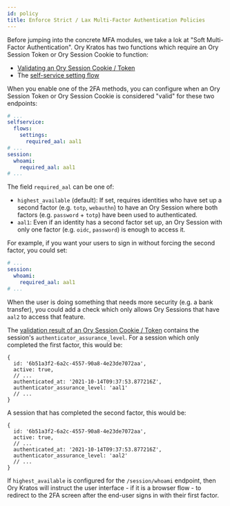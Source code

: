 ```yaml
---
id: policy
title: Enforce Strict / Lax Multi-Factor Authentication Policies
---
```


Before jumping into the concrete MFA modules, we take a lok at "Soft
Multi-Factor Authentication". Ory Kratos has two functions which require an Ory
Session Token or Ory Session Cookie to function:

- [Validating an Ory Session Cookie / Token](../check-session.mdx)
- The [self-service setting flow](../account-settings.mdx)

When you enable one of the 2FA methods, you can configure when an Ory Session
Token or Ory Session Cookie is considered "valid" for these two endpoints:

```yaml title="kratos.config.yml"
# ...
selfservice:
  flows:
    settings:
      required_aal: aal1
# ...
session:
  whoami:
    required_aal: aal1
# ...
```

The field `required_aal` can be one of:

- `highest_available` (default): If set, requires identities who have set up a
  second factor (e.g. `totp`, `webauthn`) to have an Ory Session where both
  factors (e.g. `password` + `totp`) have been used to authenticated.
- `aal1`: Even if an identity has a second factor set up, an Ory Session with
  only one factor (e.g. `oidc`, `password`) is enough to access it.

For example, if you want your users to sign in without forcing the second
factor, you could set:

```yaml title="kratos.config.yml"
# ...
session:
  whoami:
    required_aal: aal1
# ...
```

When the user is doing something that needs more security (e.g. a bank
transfer), you could add a check which only allows Ory Sessions that have `aal2`
to access that feature.

The [validation result of an Ory Session Cookie / Token](../check-session.mdx)
contains the session's `authenticator_assurance_level`. For a session which only
completed the first factor, this would be:

```json5 title="GET /session/whoami"
{
  id: '6b51a3f2-6a2c-4557-90a8-4e23de7072aa',
  active: true,
  // ...
  authenticated_at: '2021-10-14T09:37:53.877216Z',
  authenticator_assurance_level: 'aal1'
  // ...
}
```

A session that has completed the second factor, this would be:

```json5 title="GET /session/whoami"
{
  id: '6b51a3f2-6a2c-4557-90a8-4e23de7072aa',
  active: true,
  // ...
  authenticated_at: '2021-10-14T09:37:53.877216Z',
  authenticator_assurance_level: 'aal2'
  // ...
}
```

If `highest_available` is configured for the `/session/whoami` endpoint, then
Ory Kratos will instruct the user interface - if it is a browser flow - to
redirect to the 2FA screen after the end-user signs in with their first factor.
